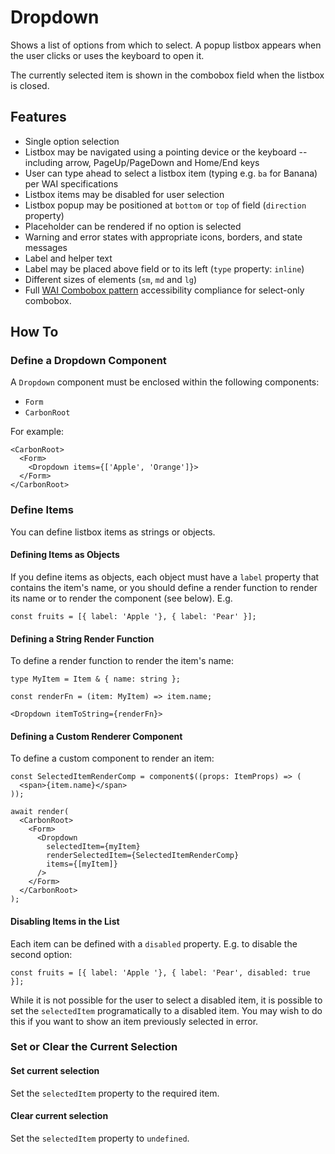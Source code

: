 
<Meta of={DropdownStories} />

# Dropdown

Shows a list of options from which to select.  A popup listbox appears when the user clicks or uses the keyboard to open it.

The currently selected item is shown in the combobox field when the listbox is closed.

## Features
- Single option selection 
- Listbox may be navigated using a pointing device or the keyboard -- including arrow, PageUp/PageDown and Home/End keys
- User can type ahead to select a listbox item (typing e.g. `ba` for Banana) per WAI specifications
- Listbox items may be disabled for user selection
- Listbox popup may be positioned at `bottom` or `top` of field (`direction` property)
- Placeholder can be rendered if no option is selected
- Warning and error states with appropriate icons, borders, and state messages
- Label and helper text 
- Label may be placed above field or to its left (`type`  property: `inline`)
- Different sizes of elements (`sm`, `md` and `lg`)
- Full [WAI Combobox pattern](https://www.w3.org/WAI/ARIA/apg/patterns/combobox/) accessibility compliance for select-only combobox.

## How To

### Define a Dropdown Component
A `Dropdown` component must be enclosed within the following components:
- `Form`
- `CarbonRoot`

For example:
```
<CarbonRoot>
  <Form>
    <Dropdown items={['Apple', 'Orange']}>
  </Form>
</CarbonRoot>
```

### Define Items
You can define listbox items as strings or objects.  

#### Defining Items as Objects
If you define items as objects, each object must have a `label` property that contains the item's name, or you should define a render function to render its name or to render the component (see below).
E.g.
```
const fruits = [{ label: 'Apple '}, { label: 'Pear' }];
```

#### Defining a String Render Function
To define a render function to render the item's name:
```
type MyItem = Item & { name: string };

const renderFn = (item: MyItem) => item.name;

<Dropdown itemToString={renderFn}>
```

#### Defining a Custom Renderer Component
To define a custom component to render an item:
```
const SelectedItemRenderComp = component$((props: ItemProps) => (
  <span>{item.name}</span>
));

await render(
  <CarbonRoot>
    <Form>
      <Dropdown
        selectedItem={myItem}
        renderSelectedItem={SelectedItemRenderComp}
        items={[myItem]}
      />
    </Form>
  </CarbonRoot>
);
```

#### Disabling Items in the List
Each item can be defined with a `disabled` property.  E.g. to disable the second option:
```
const fruits = [{ label: 'Apple '}, { label: 'Pear', disabled: true }];
```
While it is not possible for the user to select a disabled item, it is possible to set the `selectedItem` programatically to a disabled item.
You may wish to do this if you want to show an item previously selected in error.

### Set or Clear the Current Selection

#### Set current selection
Set the `selectedItem` property to the required item.

#### Clear current selection
Set the `selectedItem` property to `undefined`.

<Canvas of={DropdownStories.Default} />